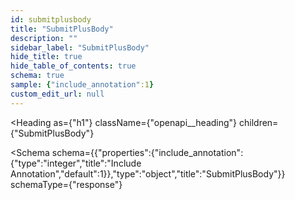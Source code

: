 ```yaml
---
id: submitplusbody
title: "SubmitPlusBody"
description: ""
sidebar_label: "SubmitPlusBody"
hide_title: true
hide_table_of_contents: true
schema: true
sample: {"include_annotation":1}
custom_edit_url: null
---
```



<Heading
  as={"h1"}
  className={"openapi__heading"}
  children={"SubmitPlusBody"}
>
</Heading>





<Schema
  schema={{"properties":{"include_annotation":{"type":"integer","title":"Include Annotation","default":1}},"type":"object","title":"SubmitPlusBody"}}
  schemaType={"response"}
>
  
</Schema>
            